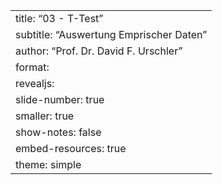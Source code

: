 ---
title: "03 - T-Test"
subtitle: "Auswertung Emprischer Daten"
author: "Prof. Dr. David F. Urschler"
format: 
  revealjs:
    slide-number: true
    smaller: true
    show-notes: false
    embed-resources: true
    theme: simple
---